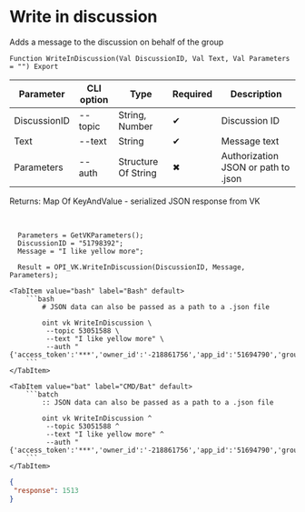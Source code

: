 ﻿---
sidebar_position: 4
---


# Write in discussion
 Adds a message to the discussion on behalf of the group



`Function WriteInDiscussion(Val DiscussionID, Val Text, Val Parameters = "") Export`

  | Parameter | CLI option | Type | Required | Description |
  |-|-|-|-|-|
  | DiscussionID | --topic | String, Number | &#x2714; | Discussion ID |
  | Text | --text | String | &#x2714; | Message text |
  | Parameters | --auth | Structure Of String | &#x2716; | Authorization JSON or path to .json |

  
  Returns:  Map Of KeyAndValue - serialized JSON response from VK

<br/>




```bsl title="1C:Enterprise/OneScript code example"
  Parameters = GetVKParameters();
  DiscussionID = "51798392";
  Message = "I like yellow more";
  
  Result = OPI_VK.WriteInDiscussion(DiscussionID, Message, Parameters);
```
 

 <Tabs>
  
    <TabItem value="bash" label="Bash" default>
        ```bash
            # JSON data can also be passed as a path to a .json file
            
            oint vk WriteInDiscussion \
             --topic 53051588 \
             --text "I like yellow more" \
             --auth "{'access_token':'***','owner_id':'-218861756','app_id':'51694790','group_id':'218861756'}"
        ```
    </TabItem>
  
    <TabItem value="bat" label="CMD/Bat" default>
        ```batch
            :: JSON data can also be passed as a path to a .json file
            
            oint vk WriteInDiscussion ^
             --topic 53051588 ^
             --text "I like yellow more" ^
             --auth "{'access_token':'***','owner_id':'-218861756','app_id':'51694790','group_id':'218861756'}"
        ```
    </TabItem>
</Tabs>


```json title="Result"
{
 "response": 1513
}
```
